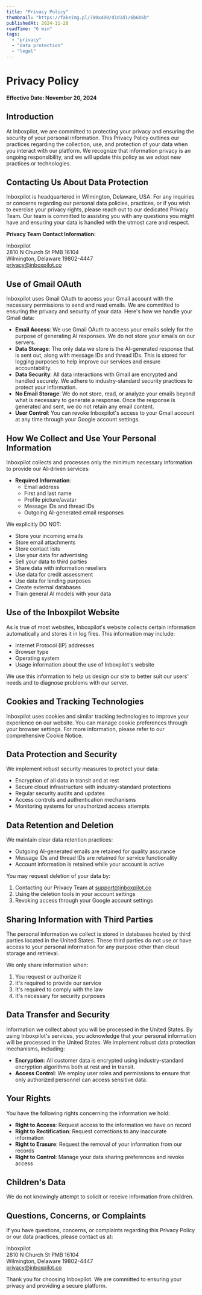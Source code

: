 ```yaml
---
title: "Privacy Policy"
thumbnail: "https://fakeimg.pl/700x400/d1d1d1/6b6b6b"
publishedAt: 2024-11-20
readTime: "6 min"
tags:
  - "privacy"
  - "data protection"
  - "legal"
---
```


# Privacy Policy

**Effective Date: November 20, 2024**

## Introduction

At Inboxpilot, we are committed to protecting your privacy and ensuring the security of your personal information. This Privacy Policy outlines our practices regarding the collection, use, and protection of your data when you interact with our platform. We recognize that information privacy is an ongoing responsibility, and we will update this policy as we adopt new practices or technologies.

## Contacting Us About Data Protection

Inboxpilot is headquartered in Wilmington, Delaware, USA. For any inquiries or concerns regarding our personal data policies, practices, or if you wish to exercise your privacy rights, please reach out to our dedicated Privacy Team. Our team is committed to assisting you with any questions you might have and ensuring your data is handled with the utmost care and respect.

**Privacy Team Contact Information:**

Inboxpilot  
2810 N Church St PMB 16104  
Wilmington, Delaware 19802-4447  
privacy@inboxpilot.co

## Use of Gmail OAuth

Inboxpilot uses Gmail OAuth to access your Gmail account with the necessary permissions to send and read emails. We are committed to ensuring the privacy and security of your data. Here's how we handle your Gmail data:

- **Email Access**: We use Gmail OAuth to access your emails solely for the purpose of generating AI responses. We do not store your emails on our servers.
- **Data Storage**: The only data we store is the AI-generated response that is sent out, along with message IDs and thread IDs. This is stored for logging purposes to help improve our services and ensure accountability.
- **Data Security**: All data interactions with Gmail are encrypted and handled securely. We adhere to industry-standard security practices to protect your information.
- **No Email Storage**: We do not store, read, or analyze your emails beyond what is necessary to generate a response. Once the response is generated and sent, we do not retain any email content.
- **User Control**: You can revoke Inboxpilot's access to your Gmail account at any time through your Google account settings.

## How We Collect and Use Your Personal Information

Inboxpilot collects and processes only the minimum necessary information to provide our AI-driven services:

- **Required Information**:
  - Email address
  - First and last name
  - Profile picture/avatar
  - Message IDs and thread IDs
  - Outgoing AI-generated email responses

We explicitly DO NOT:
- Store your incoming emails
- Store email attachments
- Store contact lists
- Use your data for advertising
- Sell your data to third parties
- Share data with information resellers
- Use data for credit assessment
- Use data for lending purposes
- Create external databases
- Train general AI models with your data

## Use of the Inboxpilot Website

As is true of most websites, Inboxpilot's website collects certain information automatically and stores it in log files. This information may include:

- Internet Protocol (IP) addresses
- Browser type
- Operating system
- Usage information about the use of Inboxpilot's website

We use this information to help us design our site to better suit our users' needs and to diagnose problems with our server.

## Cookies and Tracking Technologies

Inboxpilot uses cookies and similar tracking technologies to improve your experience on our website. You can manage cookie preferences through your browser settings. For more information, please refer to our comprehensive Cookie Notice.

## Data Protection and Security

We implement robust security measures to protect your data:
- Encryption of all data in transit and at rest
- Secure cloud infrastructure with industry-standard protections
- Regular security audits and updates
- Access controls and authentication mechanisms
- Monitoring systems for unauthorized access attempts

## Data Retention and Deletion

We maintain clear data retention practices:
- Outgoing AI-generated emails are retained for quality assurance
- Message IDs and thread IDs are retained for service functionality
- Account information is retained while your account is active

You may request deletion of your data by:
1. Contacting our Privacy Team at support@inboxpilot.co
2. Using the deletion tools in your account settings
3. Revoking access through your Google account settings

## Sharing Information with Third Parties

The personal information we collect is stored in databases hosted by third parties located in the United States. These third parties do not use or have access to your personal information for any purpose other than cloud storage and retrieval.

We only share information when:
1. You request or authorize it
2. It's required to provide our service
3. It's required to comply with the law
4. It's necessary for security purposes

## Data Transfer and Security

Information we collect about you will be processed in the United States. By using Inboxpilot's services, you acknowledge that your personal information will be processed in the United States. We implement robust data protection mechanisms, including:

- **Encryption**: All customer data is encrypted using industry-standard encryption algorithms both at rest and in transit.
- **Access Control**: We employ user roles and permissions to ensure that only authorized personnel can access sensitive data.

## Your Rights

You have the following rights concerning the information we hold:

- **Right to Access**: Request access to the information we have on record
- **Right to Rectification**: Request corrections to any inaccurate information
- **Right to Erasure**: Request the removal of your information from our records
- **Right to Control**: Manage your data sharing preferences and revoke access

## Children's Data

We do not knowingly attempt to solicit or receive information from children.

## Questions, Concerns, or Complaints

If you have questions, concerns, or complaints regarding this Privacy Policy or our data practices, please contact us at:

Inboxpilot  
2810 N Church St PMB 16104  
Wilmington, Delaware 19802-4447  
privacy@inboxpilot.co

Thank you for choosing Inboxpilot. We are committed to ensuring your privacy and providing a secure platform.